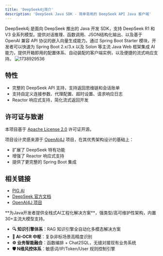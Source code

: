 ```yaml
---
title: 'DeepSeek4j简介'
description: 'DeepSeek Java SDK - 简单易用的 DeepSeek API Java 客户端'
---
```


<Card title="DeepSeek4j 是什么？" icon="link" href="https://github.com/pig-mesh/deepseek4j">
DeepSeek4j 是面向 DeepSeek 推出的 Java 开发 SDK，支持 DeepSeek R1 和 V3 全系列模型。提供对话推理、函数调用、JSON结构化输出、以及基于 OpenAI 兼容 API 协议的嵌入向量生成能力。通过 Spring Boot Starter 模块，开发者可以快速为 Spring Boot 2.x/3.x 以及 Solon 等主流 Java Web 框架集成 AI 能力，提供开箱即用的配置体系、自动装配的客户端实例，以及便捷的流式响应支持。
</Card>

<img src='https://minio.pigx.vip/oss/202502/1738929536.png' alt='1738929536'/>

## 特性

- 完整的 DeepSeek API 支持，支持返回思维链和会话账单
- 支持自定义连接参数、代理配置、超时设置、请求响应日志
- Reactor 响应式支持，简化流式返回开发
  
## 许可证与致谢

本项目基于 [Apache License 2.0](LICENSE) 许可证开源。

项目设计灵感来源于 [OpenAI4J](https://github.com/ai-for-java/openai4j) 项目，在其优秀架构设计的基础上：
- 扩展了 DeepSeek 特有功能
- 增强了 Reactor 响应式支持
- 提供了更完整的 Spring Boot 集成

## 相关链接

- [PIG AI ](https://ai.pig4cloud.com)
- [DeepSeek 官方文档](https://platform.deepseek.com)
- [OpenAI4J 项目](https://github.com/ai-for-java/openai4j)

<Card title="PIG AI应用开发平台 | 适合中大型企业构建自主可控的AI中台" icon="link" href="https://ai.pig4cloud.com">
**为Java开发者提供全栈式AI工程化解决方案**，强类型/高可维护性架构，内置30+主流大模型支持。

- **🔍 知识引擎体系**：RAG 知识引擎全自动化多模态解决方案
- **📝 AI-OCR 中枢**：复杂非标场景高精度识别
- **⚙️ 业务智能融合**：函数编排 + Chat2SQL，无缝对接现有业务系统
- **🛡️ N维风控体系**：敏感词/IP/Token/User 规则控制引擎
</Card>
